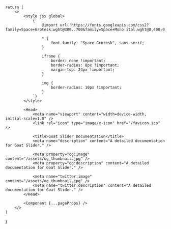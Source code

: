 
    return (
        <>
            <style jsx global>
                {`
                    @import url('https://fonts.googleapis.com/css2?family=Space+Grotesk:wght@300..700&family=Space+Mono:ital,wght@0,400;0,700;1,400;1,700&display=swap');

                    * {
                        font-family: "Space Grotesk", sans-serif;
                    }

                    iframe {
                        border: none !important;
                        border-radius: 8px !important;
                        margin-top: 24px !important;
                    }

                    img {
                        border-radius: 10px !important;
                    }
                `}
            </style>

            <Head>
                <meta name="viewport" content="width=device-width, initial-scale=1.0" />
                <link rel="icon" type="image/x-icon" href="/favicon.ico" />
                
                <title>Goat Slider Documentation</title>
                <meta name="description" content="A detailed documentation for Goat Slider." />
                
                <meta property="og:image" content="/assets/og_thumbnail.jpg" />
                <meta property="og:description" content="A detailed documentation for Goat Slider." />

                <meta name="twitter:image" content="/assets/og_thumbnail.jpg" />
                <meta name="twitter:description" content="A detailed documentation for Goat Slider." />
            </Head>

            <Component {...pageProps} />
        </>
    )
}